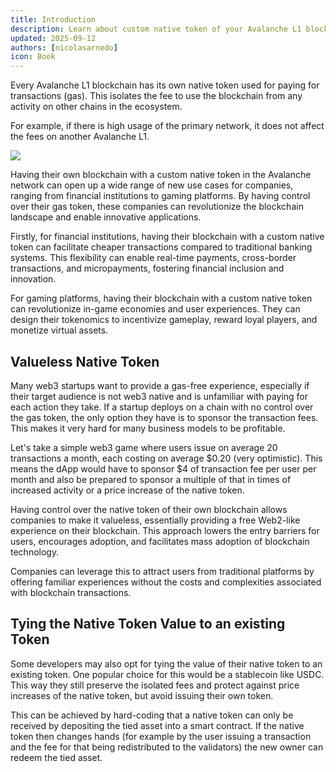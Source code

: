 ```yaml
---
title: Introduction
description: Learn about custom native token of your Avalanche L1 blockchain.
updated: 2025-09-12
authors: [nicolasarnedo]
icon: Book
---
```


Every Avalanche L1 blockchain has its own native token used for paying for transactions (gas). This isolates the fee to use the blockchain from any activity on other chains in the ecosystem.

For example, if there is high usage of the primary network, it does not affect the fees on another Avalanche L1.

![](https://qizat5l3bwvomkny.public.blob.vercel-storage.com/builders-hub/course-images/multi-chain-architecture/gas-comparison-6CHcnngJHLqW9ZluUv60SzpiIdUjo2.png)

Having their own blockchain with a custom native token in the Avalanche network can open up a wide range of new use cases for companies, ranging from financial institutions to gaming platforms. By having control over their gas token, these companies can revolutionize the blockchain landscape and enable innovative applications.

Firstly, for financial institutions, having their blockchain with a custom native token can facilitate cheaper transactions compared to traditional banking systems. This flexibility can enable real-time payments, cross-border transactions, and micropayments, fostering financial inclusion and innovation.

For gaming platforms, having their blockchain with a custom native token can revolutionize in-game economies and user experiences. They can design their tokenomics to incentivize gameplay, reward loyal players, and monetize virtual assets.

## Valueless Native Token

Many web3 startups want to provide a gas-free experience, especially if their target audience is not web3 native and is unfamiliar with paying for each action they take. If a startup deploys on a chain with no control over the gas token, the only option they have is to sponsor the transaction fees. This makes it very hard for many business models to be profitable.

Let's take a simple web3 game where users issue on average 20 transactions a month, each costing on average \$0.20 (very optimistic). This means the dApp would have to sponsor $4 of transaction fee per user per month and also be prepared to sponsor a multiple of that in times of increased activity or a price increase of the native token.  

Having control over the native token of their own blockchain allows companies to make it valueless, essentially providing a free Web2-like experience on their blockchain. This approach lowers the entry barriers for users, encourages adoption, and facilitates mass adoption of blockchain technology.

Companies can leverage this to attract users from traditional platforms by offering familiar experiences without the costs and complexities associated with blockchain transactions. 

## Tying the Native Token Value to an existing Token

Some developers may also opt for tying the value of their native token to an existing token. One popular choice for this would be a stablecoin like USDC. This way they still preserve the isolated fees and protect against price increases of the native token, but avoid issuing their own token. 

This can be achieved by hard-coding that a native token can only be received by depositing the tied asset into a smart contract. If the native token then changes hands (for example by the user issuing a transaction and the fee for that being redistributed to the validators) the new owner can redeem the tied asset.
